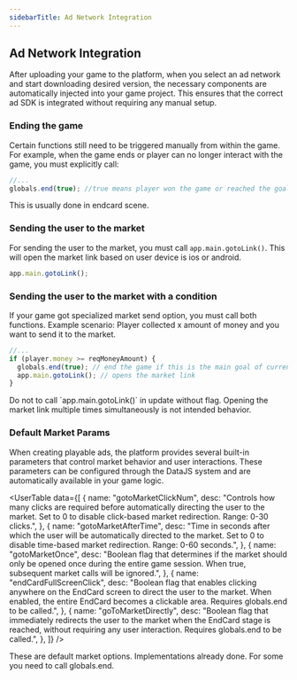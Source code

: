 ```yaml
---
sidebarTitle: Ad Network Integration
---
```



## Ad Network Integration

After uploading your game to the platform, when you select an ad network and start downloading desired version, the necessary components are automatically injected into your game project. This ensures that the correct ad SDK is integrated without requiring any manual setup.

### Ending the game

Certain functions still need to be triggered manually from within the game. For example, when the game ends or player can no longer interact with the game, you must explicitly call:

```ts
//...
globals.end(true); //true means player won the game or reached the goal
```

This is usually done in endcard scene.

### Sending the user to the market

For sending the user to the market, you must call `app.main.gotoLink()`. This will open the market link based on user device is ios or android.

```ts
app.main.gotoLink();
```

### Sending the user to the market with a condition

If your game got specialized market send option, you must call both functions. Example scenario:
Player collected x amount of money and you want to send it to the market.

```ts
//...
if (player.money >= reqMoneyAmount) {
  globals.end(true); // end the game if this is the main goal of current version scenario
  app.main.gotoLink(); // opens the market link
}
```

<Callout type="info">
  Do not to call `app.main.gotoLink()` in update without flag. Opening the
  market link multiple times simultaneously is not intended behavior.
</Callout>

### Default Market Params

When creating playable ads, the platform provides several built-in parameters that control market behavior and user interactions. These parameters can be configured through the DataJS system and are automatically available in your game logic.

<UserTable
  data={[
    {
      name: "gotoMarketClickNum",
      desc: "Controls how many clicks are required before automatically directing the user to the market. Set to 0 to disable click-based market redirection. Range: 0-30 clicks.",
    },
    {
      name: "gotoMarketAfterTime",
      desc: "Time in seconds after which the user will be automatically directed to the market. Set to 0 to disable time-based market redirection. Range: 0-60 seconds.",
    },
    {
      name: "gotoMarketOnce",
      desc: "Boolean flag that determines if the market should only be opened once during the entire game session. When true, subsequent market calls will be ignored.",
    },
    {
      name: "endCardFullScreenClick",
      desc: "Boolean flag that enables clicking anywhere on the EndCard screen to direct the user to the market. When enabled, the entire EndCard becomes a clickable area. Requires globals.end to be called.",
    },
    {
      name: "goToMarketDirectly",
      desc: "Boolean flag that immediately redirects the user to the market when the EndCard stage is reached, without requiring any user interaction. Requires globals.end to be called.",
    },
  ]}
/>

<Callout type="info">
  These are default market options. Implementations already done. For some you
  need to call globals.end.
</Callout>
